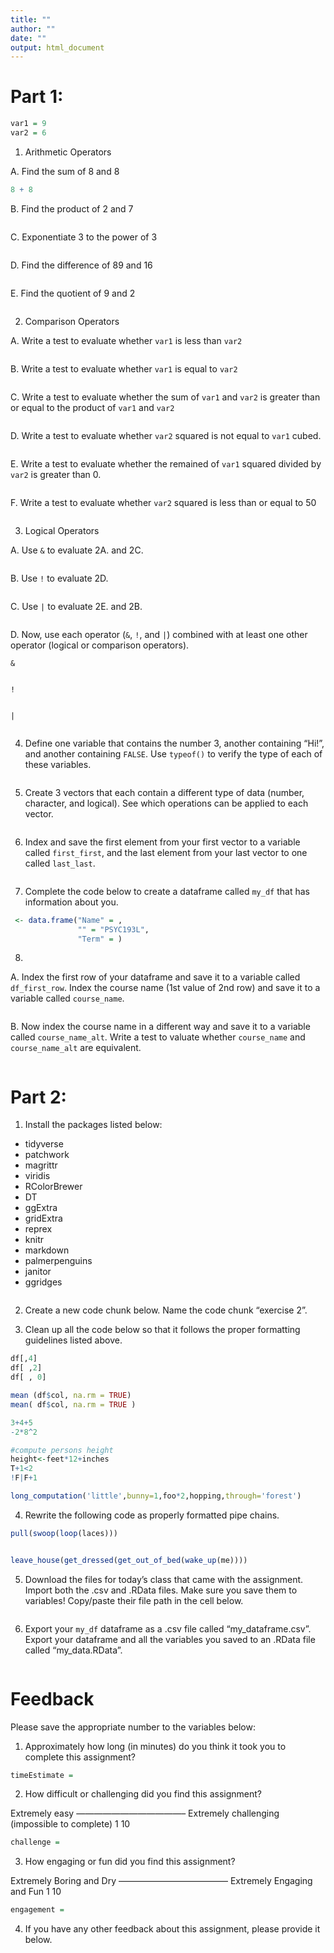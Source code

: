 ```yaml
---
title: ""
author: ""
date: ""
output: html_document
---
```


# Part 1:

```r
var1 = 9
var2 = 6
```


 1. Arithmetic Operators

 A. Find the sum of 8 and 8
```r
8 + 8
```

 B. Find the product of 2 and 7
```r

```

 C. Exponentiate 3 to the power of 3
```r

```

 D. Find the difference of 89 and 16
```r

```

 E. Find the quotient of 9 and 2

```r

```

 2. Comparison Operators

 A. Write a test to evaluate whether `var1` is less than `var2`
```r

```

 B. Write a test to evaluate whether `var1` is equal to `var2`
```r

```

 C. Write a test to evaluate whether the sum of `var1` and `var2` is greater than or equal to the product of `var1` and `var2`
```r

```

 D. Write a test to evaluate whether `var2` squared is not equal to `var1` cubed.
```r

```

 E. Write a test to evaluate whether the remained of `var1` squared divided by `var2` is greater than 0.

```r

```

 F. Write a test to evaluate whether `var2` squared is less than or equal to 50

```r

```

 3. Logical Operators

 A. Use `&` to evaluate 2A. and 2C.
```r

```

 B. Use `!` to evaluate 2D.
```r

```

 C. Use `|` to evaluate 2E. and 2B.
```r

```

 D. Now, use each operator (`&`, `!`, and `|`) combined with at least one other operator (logical or comparison operators).

`&`

```r

```

`!`

```r

```

`|`

```r

```

 4. Define one variable that contains the number 3, another containing "Hi!", and another containing `FALSE`. Use `typeof()` to verify the type of each of these variables.

```r
 
```


 5. Create 3 vectors that each contain a different type of data (number, character, and logical). See which operations can be applied to each vector.

```r
 
```

 6. Index and save the first element from your first vector to a variable called `first_first`, and the last element from your last vector to one called `last_last`.

```r
 
```

 7. Complete the code below to create a dataframe called `my_df` that has information about you.

```r
 <- data.frame("Name" = ,
               "" = "PSYC193L",
               "Term" = )
```

 8. 
 
 A. Index the first row of your dataframe and save it to a variable called `df_first_row`. Index the course name (1st value of 2nd row) and save it to a variable called `course_name`. 
 
```r

```
 
 B. Now index the course name in a different way and save it to a variable called `course_name_alt`. Write a test to valuate whether `course_name` and `course_name_alt` are equivalent.

```r

```


# Part 2:

 1. Install the packages listed below:

- tidyverse
- patchwork
- magrittr
- viridis
- RColorBrewer
- DT
- ggExtra
- gridExtra
- reprex
- knitr
- markdown
- palmerpenguins
- janitor
- ggridges

```r

```


 2. Create a new code chunk below. Name the code chunk "exercise 2".






 3. Clean up all the code below so that it follows the proper formatting guidelines listed above.

```r
df[,4]
df[ ,2]
df[ , 0]

mean (df$col, na.rm = TRUE)
mean( df$col, na.rm = TRUE )

3+4+5
-2*8^2

#compute persons height
height<-feet*12+inches
T+1<2
!F|F+1

long_computation('little',bunny=1,foo*2,hopping,through='forest')

```

 4. Rewrite the following code as properly formatted pipe chains.

```r

pull(swoop(loop(laces)))


leave_house(get_dressed(get_out_of_bed(wake_up(me))))
```

 5. Download the files for today's class that came with the assignment. Import both the .csv and .RData files. Make sure you save them to variables! Copy/paste their file path in the cell below.

```r

```

 6. Export your `my_df` dataframe as a .csv file called "my_dataframe.csv". Export your dataframe and all the variables you saved to an .RData file called "my_data.RData".

```r

```


# Feedback 

Please save the appropriate number to the variables below:

1. Approximately how long (in minutes) do you think it took you to complete this assignment?

```r
timeEstimate = 
```

2. How difficult or challenging did you find this assignment?

Extremely easy -------------------------------------- Extremely challenging 
                                                     (impossible to complete)
    1                                                           10
    
```r
challenge = 
```
    
    
3. How engaging or fun did you find this assignment?
  
Extremely Boring and Dry -------------------------------------- Extremely Engaging and Fun 
          1                                                                   10

```r
engagement = 
```

4. If you have any other feedback about this assignment, please provide it below.




